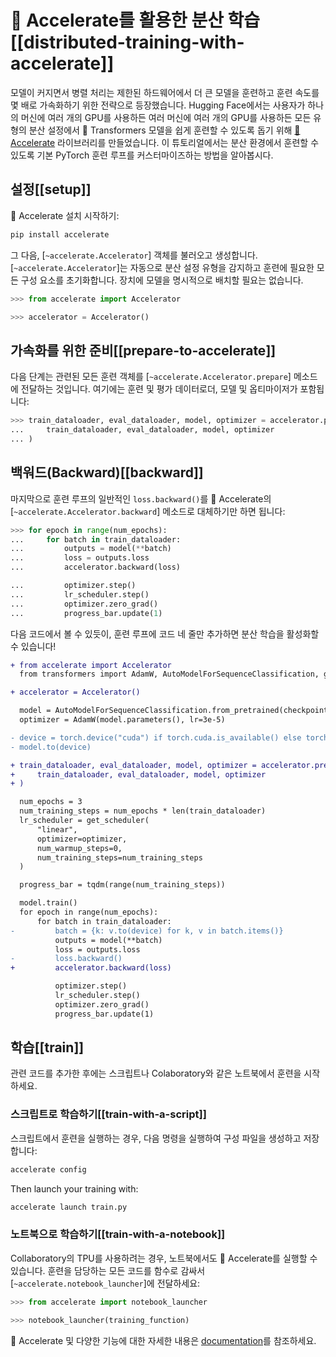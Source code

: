 <!--Copyright 2022 The HuggingFace Team. All rights reserved.

Licensed under the Apache License, Version 2.0 (the "License"); you may not use this file except in compliance with
the License. You may obtain a copy of the License at

http://www.apache.org/licenses/LICENSE-2.0

Unless required by applicable law or agreed to in writing, software distributed under the License is distributed on
an "AS IS" BASIS, WITHOUT WARRANTIES OR CONDITIONS OF ANY KIND, either express or implied. See the License for the
specific language governing permissions and limitations under the License.
-->

# 🤗 Accelerate를 활용한 분산 학습[[distributed-training-with-accelerate]]

모델이 커지면서 병렬 처리는 제한된 하드웨어에서 더 큰 모델을 훈련하고 훈련 속도를 몇 배로 가속화하기 위한 전략으로 등장했습니다. Hugging Face에서는 사용자가 하나의 머신에 여러 개의 GPU를 사용하든 여러 머신에 여러 개의 GPU를 사용하든 모든 유형의 분산 설정에서 🤗 Transformers 모델을 쉽게 훈련할 수 있도록 돕기 위해 [🤗 Accelerate](https://huggingface.co/docs/accelerate) 라이브러리를 만들었습니다. 이 튜토리얼에서는 분산 환경에서 훈련할 수 있도록 기본 PyTorch 훈련 루프를 커스터마이즈하는 방법을 알아봅시다.

## 설정[[setup]]

🤗 Accelerate 설치 시작하기:

```bash
pip install accelerate
```

그 다음, [`~accelerate.Accelerator`] 객체를 불러오고 생성합니다. [`~accelerate.Accelerator`]는 자동으로 분산 설정 유형을 감지하고 훈련에 필요한 모든 구성 요소를 초기화합니다. 장치에 모델을 명시적으로 배치할 필요는 없습니다.

```py
>>> from accelerate import Accelerator

>>> accelerator = Accelerator()
```

## 가속화를 위한 준비[[prepare-to-accelerate]]

다음 단계는 관련된 모든 훈련 객체를 [`~accelerate.Accelerator.prepare`] 메소드에 전달하는 것입니다. 여기에는 훈련 및 평가 데이터로더, 모델 및 옵티마이저가 포함됩니다:

```py
>>> train_dataloader, eval_dataloader, model, optimizer = accelerator.prepare(
...     train_dataloader, eval_dataloader, model, optimizer
... )
```

## 백워드(Backward)[[backward]]

마지막으로 훈련 루프의 일반적인 `loss.backward()`를 🤗 Accelerate의 [`~accelerate.Accelerator.backward`] 메소드로 대체하기만 하면 됩니다:

```py
>>> for epoch in range(num_epochs):
...     for batch in train_dataloader:
...         outputs = model(**batch)
...         loss = outputs.loss
...         accelerator.backward(loss)

...         optimizer.step()
...         lr_scheduler.step()
...         optimizer.zero_grad()
...         progress_bar.update(1)
```

다음 코드에서 볼 수 있듯이, 훈련 루프에 코드 네 줄만 추가하면 분산 학습을 활성화할 수 있습니다!

```diff
+ from accelerate import Accelerator
  from transformers import AdamW, AutoModelForSequenceClassification, get_scheduler

+ accelerator = Accelerator()

  model = AutoModelForSequenceClassification.from_pretrained(checkpoint, num_labels=2)
  optimizer = AdamW(model.parameters(), lr=3e-5)

- device = torch.device("cuda") if torch.cuda.is_available() else torch.device("cpu")
- model.to(device)

+ train_dataloader, eval_dataloader, model, optimizer = accelerator.prepare(
+     train_dataloader, eval_dataloader, model, optimizer
+ )

  num_epochs = 3
  num_training_steps = num_epochs * len(train_dataloader)
  lr_scheduler = get_scheduler(
      "linear",
      optimizer=optimizer,
      num_warmup_steps=0,
      num_training_steps=num_training_steps
  )

  progress_bar = tqdm(range(num_training_steps))

  model.train()
  for epoch in range(num_epochs):
      for batch in train_dataloader:
-         batch = {k: v.to(device) for k, v in batch.items()}
          outputs = model(**batch)
          loss = outputs.loss
-         loss.backward()
+         accelerator.backward(loss)

          optimizer.step()
          lr_scheduler.step()
          optimizer.zero_grad()
          progress_bar.update(1)
```

## 학습[[train]]

관련 코드를 추가한 후에는 스크립트나 Colaboratory와 같은 노트북에서 훈련을 시작하세요.

### 스크립트로 학습하기[[train-with-a-script]]

스크립트에서 훈련을 실행하는 경우, 다음 명령을 실행하여 구성 파일을 생성하고 저장합니다:

```bash
accelerate config
```

Then launch your training with:

```bash
accelerate launch train.py
```

### 노트북으로 학습하기[[train-with-a-notebook]]

Collaboratory의 TPU를 사용하려는 경우, 노트북에서도 🤗 Accelerate를 실행할 수 있습니다. 훈련을 담당하는 모든 코드를 함수로 감싸서 [`~accelerate.notebook_launcher`]에 전달하세요:

```py
>>> from accelerate import notebook_launcher

>>> notebook_launcher(training_function)
```

🤗 Accelerate 및 다양한 기능에 대한 자세한 내용은 [documentation](https://huggingface.co/docs/accelerate)를 참조하세요.